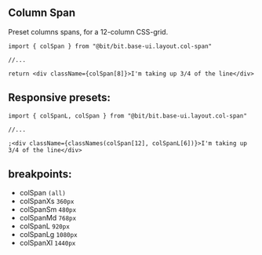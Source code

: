 ## Column Span

Preset columns spans, for a 12-column CSS-grid.

```tsx
import { colSpan } from "@bit/bit.base-ui.layout.col-span"

//...

return <div className={colSpan[8]}>I'm taking up 3/4 of the line</div>
```

## Responsive presets:

```tsx
import { colSpanL, colSpan } from "@bit/bit.base-ui.layout.col-span"

//...

;<div className={classNames(colSpan[12], colSpanL[6])}>I'm taking up 3/4 of the line</div>
```

## breakpoints:

- colSpan `(all)`
- colSpanXs `360px`
- colSpanSm `480px`
- colSpanMd `768px`
- colSpanL `920px`
- colSpanLg `1080px`
- colSpanXl `1440px`
